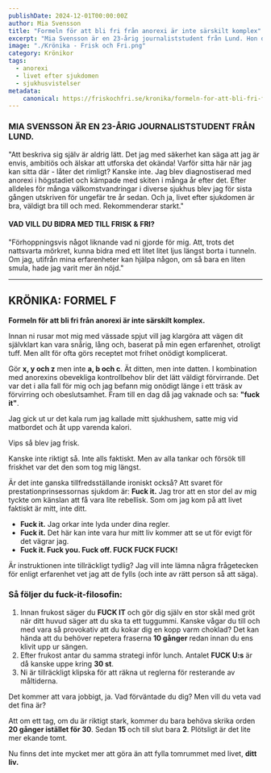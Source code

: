 ```yaml
---
publishDate: 2024-12-01T00:00:00Z
author: Mia Svensson
title: "Formeln för att bli fri från anorexi är inte särskilt komplex"
excerpt: "Mia Svensson är en 23-årig journaliststudent från Lund. Hon delar med sig av sin erfarenhet av anorexi och hur hon blev frisk."
image: "./Krönika - Frisk och Fri.png"
category: Krönikor
tags: 
  - anorexi
  - livet efter sjukdomen
  - sjukhusvistelser
metadata:
    canonical: https://friskochfri.se/kronika/formeln-for-att-bli-fri-fran-anorexi-ar-inte-sarskilt-komplex
---
```


### MIA SVENSSON ÄR EN 23-ÅRIG JOURNALISTSTUDENT FRÅN LUND.

"Att beskriva sig själv är aldrig lätt. Det jag med säkerhet kan säga att jag är envis, ambitiös och älskar att utforska det okända! Varför sitta här när jag kan sitta där - låter det rimligt? Kanske inte. Jag blev diagnostiserad med anorexi i högstadiet och kämpade med skiten i många år efter det. Efter alldeles för många välkomstvandringar i diverse sjukhus blev jag för sista gången utskriven för ungefär tre år sedan. Och ja, livet efter sjukdomen är bra, väldigt bra till och med. Rekommenderar starkt."

#### VAD VILL DU BIDRA MED TILL FRISK & FRI?

"Förhoppningsvis något liknande vad ni gjorde för mig. Att, trots det nattsvarta mörkret, kunna bidra med ett litet litet ljus längst borta i tunneln. Om jag, utifrån mina erfarenheter kan hjälpa någon, om så bara en liten smula, hade jag varit mer än nöjd."

---

## KRÖNIKA: FORMEL F

**Formeln för att bli fri från anorexi är inte särskilt komplex.**

Innan ni rusar mot mig med vässade spjut vill jag klargöra att vägen dit självklart kan vara snårig, lång och, baserat på min egen erfarenhet, otroligt tuff. Men allt för ofta görs receptet mot frihet onödigt komplicerat.

Gör **x, y och z** men inte **a, b och c**. Ät ditten, men inte datten. I kombination med anorexins obevekliga kontrollbehov blir det lätt väldigt förvirrande. Det var det i alla fall för mig och jag befann mig onödigt länge i ett träsk av förvirring och obeslutsamhet. Fram till en dag då jag vaknade och sa: **"fuck it"**.

Jag gick ut ur det kala rum jag kallade mitt sjukhushem, satte mig vid matbordet och åt upp varenda kalori.

Vips så blev jag frisk.

Kanske inte riktigt så. Inte alls faktiskt. Men av alla tankar och försök till friskhet var det den som tog mig längst.

Är det inte ganska tillfredsställande ironiskt också? Att svaret för prestationprinsessornas sjukdom är: **Fuck it.** Jag tror att en stor del av mig tyckte om känslan att få vara lite rebellisk. Som om jag kom på att livet faktiskt är mitt, inte ditt.

- **Fuck it.** Jag orkar inte lyda under dina regler.  
- **Fuck it.** Det här kan inte vara hur mitt liv kommer att se ut för evigt för det vägrar jag.  
- **Fuck it. Fuck you. Fuck off. FUCK FUCK FUCK!**  

Är instruktionen inte tillräckligt tydlig? Jag vill inte lämna några frågetecken för enligt erfarenhet vet jag att de fylls (och inte av rätt person så att säga).

### Så följer du **fuck-it-filosofin**:

1. Innan frukost säger du **FUCK IT** och gör dig själv en stor skål med gröt när ditt huvud säger att du ska ta ett tuggummi. Kanske vågar du till och med vara så provokativ att du kokar dig en kopp varm choklad? Det kan hända att du behöver repetera fraserna **10 gånger** redan innan du ens klivit upp ur sängen.
2. Efter frukost antar du samma strategi inför lunch. Antalet **FUCK U:s** är då kanske uppe kring **30 st**.  
3. Ni är tillräckligt klipska för att räkna ut reglerna för resterande av måltiderna.  

Det kommer att vara jobbigt, ja. Vad förväntade du dig? Men vill du veta vad det fina är?

Att om ett tag, om du är riktigt stark, kommer du bara behöva skrika orden **20 gånger istället för 30**. Sedan **15** och till slut bara **2**. Plötsligt är det lite mer ekande tomt.

Nu finns det inte mycket mer att göra än att fylla tomrummet med livet, **ditt liv.**

